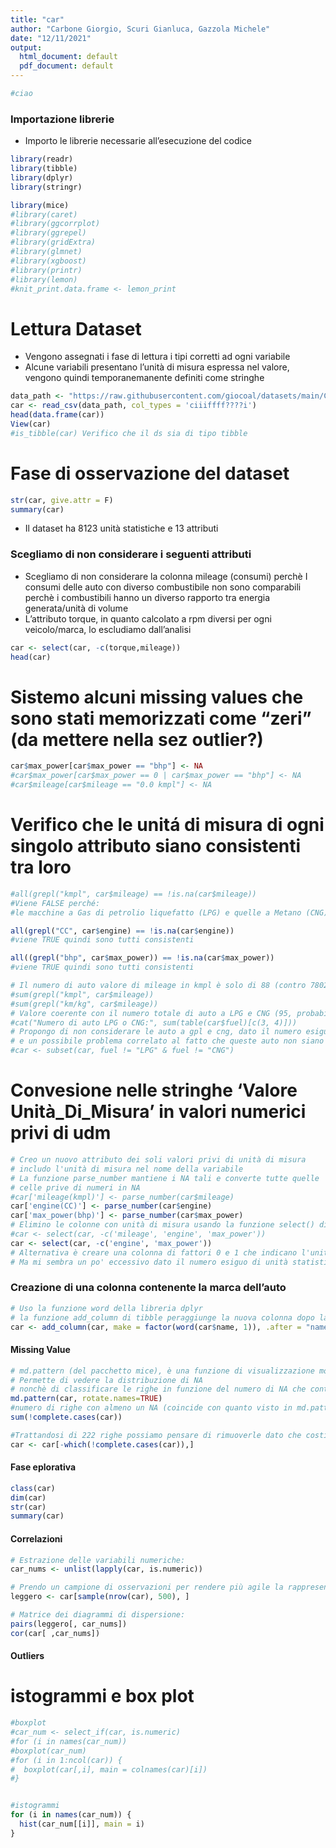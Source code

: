 ```yaml
---
title: "car"
author: "Carbone Giorgio, Scuri Gianluca, Gazzola Michele"
date: "12/11/2021"
output:
  html_document: default
  pdf_document: default
---
```


``` r

#ciao

```
### Importazione librerie
- Importo le librerie necessarie all'esecuzione del codice
```r
library(readr)
library(tibble)
library(dplyr)
library(stringr)

library(mice)
#library(caret)
#library(ggcorrplot)
#library(ggrepel)
#library(gridExtra)
#library(glmnet)
#library(xgboost)
#library(printr)
#library(lemon)
#knit_print.data.frame <- lemon_print
```

# Lettura Dataset
- Vengono assegnati i fase di lettura i tipi corretti ad ogni variabile
- Alcune variabili presentano l'unità di misura espressa nel valore, vengono
quindi temporanemanente definiti come stringhe
```r
data_path <- "https://raw.githubusercontent.com/giocoal/datasets/main/Car%20details%20v3.csv"
car <- read_csv(data_path, col_types = 'ciiiffff????i')
head(data.frame(car))
View(car)
#is_tibble(car) Verifico che il ds sia di tipo tibble
```

# Fase di osservazione del dataset
``` r
str(car, give.attr = F)
summary(car)
```
- Il dataset ha 8123 unità statistiche e 13 attributi

### Scegliamo di non considerare i seguenti attributi

- Scegliamo di non considerare la colonna mileage (consumi) perchè
I consumi delle auto con diverso combustibile non sono comparabili perchè i combustibili hanno un diverso rapporto tra energia generata/unità di volume
- L'attributo torque, in quanto calcolato a rpm diversi per ogni veicolo/marca, lo escludiamo dall'analisi
```r
car <- select(car, -c(torque,mileage))
head(car)
```


# Sistemo alcuni missing values che sono stati memorizzati come "zeri" (da mettere nella sez outlier?)
```r
car$max_power[car$max_power == "bhp"] <- NA
#car$max_power[car$max_power == 0 | car$max_power == "bhp"] <- NA
#car$mileage[car$mileage == "0.0 kmpl"] <- NA
```


# Verifico che le unitá di misura di ogni singolo attributo siano consistenti tra loro
```r
#all(grepl("kmpl", car$mileage) == !is.na(car$mileage))
#Viene FALSE perché:
#le macchine a Gas di petrolio liquefatto (LPG) e quelle a Metano (CNG) misurano il mileage in km/kg

all(grepl("CC", car$engine) == !is.na(car$engine))
#viene TRUE quindi sono tutti consistenti

all((grepl("bhp", car$max_power)) == !is.na(car$max_power))
#viene TRUE quindi sono tutti consistenti
```
``` r
# Il numero di auto valore di mileage in kmpl è solo di 88 (contro 7802)
#sum(grepl("kmpl", car$mileage))
#sum(grepl("km/kg", car$mileage))
# Valore coerente con il numero totale di auto a LPG e CNG (95, probabilmente la differenza sono na)
#cat("Numero di auto LPG o CNG:", sum(table(car$fuel)[c(3, 4)]))
# Propongo di non considerare le auto a gpl e cng, dato il numero esiguo di unità statistiche
# e un possibile problema correlato al fatto che queste auto non siano sufficientemente rappresentate
#car <- subset(car, fuel != "LPG" & fuel != "CNG")
```

# Convesione nelle stringhe 'Valore Unità_Di_Misura' in valori numerici privi di udm
```r
# Creo un nuovo attributo dei soli valori privi di unità di misura
# includo l'unità di misura nel nome della variabile
# La funzione parse_number mantiene i NA tali e converte tutte quelle
# celle prive di numeri in NA
#car['mileage(kmpl)'] <- parse_number(car$mileage)
car['engine(CC)'] <- parse_number(car$engine)
car['max_power(bhp)'] <- parse_number(car$max_power)
# Elimino le colonne con unità di misura usando la funzione select() di dplyr
#car <- select(car, -c('mileage', 'engine', 'max_power'))
car <- select(car, -c('engine', 'max_power'))
# Alternativa è creare una colonna di fattori 0 e 1 che indicano l'unità di misura
# Ma mi sembra un po' eccessivo dato il numero esiguo di unità statistiche
```
### Creazione di una colonna contenente la marca dell'auto
```r
# Uso la funzione word della libreria dplyr
# la funzione add_column di tibble peraggiunge la nuova colonna dopo la colonna name
car <- add_column(car, make = factor(word(car$name, 1)), .after = "name")
```

#### Missing Value
```r
# md.pattern (del pacchetto mice), è una funzione di visualizzazione molto utile
# Permette di vedere la distribuzione di NA 
# nonchè di classificare le righe in funzione del numero di NA che contengono
md.pattern(car, rotate.names=TRUE)
#numero di righe con almeno un NA (coincide con quanto visto in md.pattern)
sum(!complete.cases(car))

#Trattandosi di 222 righe possiamo pensare di rimuoverle dato che costituiscono circa il 3% del dataset
car <- car[-which(!complete.cases(car)),]
```
#### Fase eplorativa 
```r
class(car)
dim(car)
str(car)
summary(car)
```
#### Correlazioni
``` r
# Estrazione delle variabili numeriche:
car_nums <- unlist(lapply(car, is.numeric))

# Prendo un campione di osservazioni per rendere più agile la rappresentazione grafica:
leggero <- car[sample(nrow(car), 500), ]

# Matrice dei diagrammi di dispersione:
pairs(leggero[, car_nums])
cor(car[ ,car_nums])
```


#### Outliers

# istogrammi e box plot
``` r
#boxplot
#car_num <- select_if(car, is.numeric)
#for (i in names(car_num))
#boxplot(car_num)
#for (i in 1:ncol(car)) {
#  boxplot(car[,i], main = colnames(car)[i])
#}


#istogrammi
for (i in names(car_num)) {
  hist(car_num[[i]], main = i)
}


```

